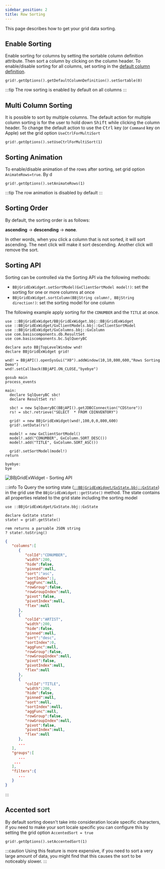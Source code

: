 ```yaml
---
sidebar_position: 2
title: Row Sorting
---
```



This page describes how to get your grid data sorting.

## Enable Sorting

Enable sorting for columns by setting the sortable column definition attribute. Then sort a column by clicking on the column header.
To enable/disable sorting for all columns, set sorting in the [default column definition](../api/columns-interface#avoid-duplication-of-column-definitions).

```bbj
grid!.getOptions().getDefaultColumnDefinition().setSortable(0)
```

:::tip
The row sorting is enabled by default on all columns
:::

## Multi Column Sorting

It is possible to sort by multiple columns. The default action for multiple column sorting is for the user to hold down <kbd>Shift</kbd> while clicking the column header. To change the default action to use the <kbd>Ctrl</kbd> key (or `Command` key on Apple) set the grid option `UseCtrlForMultiSort`

```bbj
grid!.getOptions().setUseCtrlForMultiSort(1)
```

## Sorting Animation

To enable/disable animation of the rows after sorting, set grid option `AnimateRows=true`. By d

```bbj
grid!.getOptions().setAnimateRows(1)
```

:::tip
The row animation is disabled by default
:::

## Sorting Order

By default, the sorting order is as follows:

**ascending** -> **descending** -> **none**.

In other words, when you click a column that is not sorted, it will sort ascending. The next click will make it sort descending. Another click will remove the sort.

## Sorting API

Sorting can be controlled via the Sorting API via the following methods:

* `BBjGridExWidget.setSortModel(GxClientSortModel model!)`: set the sorting for one or more columns at once
* `BBjGridExWidget.sortColumn(BBjString column!, BBjString direction!)`: set the sorting model for one column

The following example apply sorting for the `CDNUMBER` and the `TITLE` at once.

```bbj showLineNumbers
use ::BBjGridExWidget/BBjGridExWidget.bbj::BBjGridExWidget
use ::BBjGridExWidget/GxClientModels.bbj::GxClientSortModel
use ::BBjGridExWidget/GxColumns.bbj::GxColumn
use com.basiscomponents.db.ResultSet
use com.basiscomponents.bc.SqlQueryBC

declare auto BBjTopLevelWindow wnd!
declare BBjGridExWidget grid!

wnd! = BBjAPI().openSysGui("X0").addWindow(10,10,800,600,"Rows Sorting Demo")
wnd!.setCallback(BBjAPI.ON_CLOSE,"byebye")

gosub main
process_events

main:
  declare SqlQueryBC sbc!
  declare ResultSet rs!

  sbc! = new SqlQueryBC(BBjAPI().getJDBCConnection("CDStore"))
  rs! = sbc!.retrieve("SELECT  * FROM CDINVENTORY")
  
  grid! = new BBjGridExWidget(wnd!,100,0,0,800,600)
  grid!.setData(rs!)
  
  model! = new GxClientSortModel()
  model!.add("CDNUMBER", GxColumn.SORT_DESC())
  model!.add("TITLE", GxColumn.SORT_ASC())
  
  grid!.setSortModel(model!)
return

byebye:
bye
```
![BBjGridExWidget - Sorting API](./assets/sorting-api.png)


:::info
To Query the sorting state ([`::BBjGridExWidget/GxState.bbj::GxState`](https://bbj-plugins.github.io/BBjGridExWidget/javadoc/BBjGridExWidget/GxState.html)) in the grid use the `BBjGridExWidget::getState()` method. The state contains all properties related to the grid state including the sorting model

<Tabs>
<TabItem value="grid-state" label="grid-state.bbj">

```bbj showLineNumbers
use ::BBjGridExWidget/GxState.bbj::GxState

declare GxState state! 
state! = grid!.getState()

rem returns a parsable JSON string
? state!.toString()
```

</TabItem>

<TabItem value="grid-state-json" label="grid-state.json">

```json
{
   "columns":[
      {
         "colId":"CDNUMBER",
         "width":200,
         "hide":false,
         "pinned":null,
         "sort":"asc",
         "sortIndex":1,
         "aggFunc":null,
         "rowGroup":false,
         "rowGroupIndex":null,
         "pivot":false,
         "pivotIndex":null,
         "flex":null
      },
      {
         "colId":"ARTIST",
         "width":200,
         "hide":false,
         "pinned":null,
         "sort":"desc",
         "sortIndex":0,
         "aggFunc":null,
         "rowGroup":false,
         "rowGroupIndex":null,
         "pivot":false,
         "pivotIndex":null,
         "flex":null
      },
      {
         "colId":"TITLE",
         "width":200,
         "hide":false,
         "pinned":null,
         "sort":null,
         "sortIndex":null,
         "aggFunc":null,
         "rowGroup":false,
         "rowGroupIndex":null,
         "pivot":false,
         "pivotIndex":null,
         "flex":null
      },
      ... 
   ],
   "groups":[
      ...
    ...
   ],
   "filters":{
      ...
   }
}
```

</TabItem>

</Tabs>
:::


## Accented sort

By default sorting doesn't take into consideration locale specific characters, if you need to make your sort locale specific you can configure this by setting the grid option `AccentedSort = true`

```bbj
grid!.getOptions().setAccentedSort(1)
```

:::caution
Using this feature is more expensive, if you need to sort a very large amount of data, you might find that this causes the sort to be noticeably slower.
:::